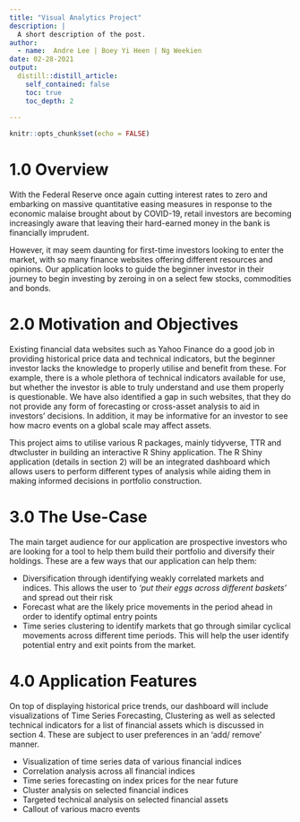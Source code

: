 ```yaml
---
title: "Visual Analytics Project"
description: |
  A short description of the post.
author:
  - name:  Andre Lee | Boey Yi Heen | Ng Weekien
date: 02-28-2021
output:
  distill::distill_article:
    self_contained: false
    toc: true
    toc_depth: 2
    
---
```



```r
knitr::opts_chunk$set(echo = FALSE)
```

# 1.0 Overview

With the Federal Reserve once again cutting interest rates to zero and embarking on massive quantitative easing measures in response to the economic malaise brought about by COVID-19, retail investors are becoming increasingly aware that leaving their hard-earned money in the bank is financially imprudent. 

However, it may seem daunting for first-time investors looking to enter the market, with so many finance websites offering different resources and opinions. Our application looks to guide the beginner investor in their journey to begin investing by zeroing in on a select few stocks, commodities and bonds. 


# 2.0 Motivation and Objectives

Existing financial data websites such as Yahoo Finance do a good job in providing historical price data and technical indicators, but the beginner investor lacks the knowledge to properly utilise and benefit from these. For example, there is a whole plethora of technical indicators available for use, but whether the investor is able to truly understand and use them properly is questionable. We have also identified a gap in such websites, that they do not provide any form of forecasting or cross-asset analysis to aid in investors’ decisions. In addition, it may be informative for an investor to see how macro events on a global scale may affect assets.

This project aims to utilise various R packages, mainly tidyverse, TTR and dtwcluster in building an interactive R Shiny application. The R Shiny application (details in section 2) will be an integrated dashboard which allows users to perform different types of analysis while aiding them in making informed decisions in portfolio construction.

# 3.0 The Use-Case

The main target audience for our application are prospective investors who are looking for a tool to help them build their portfolio and diversify their holdings. These are a few ways that our application can help them:

  - Diversification through identifying weakly correlated markets and indices. This allows the user to *‘put their eggs     across different baskets’* and spread out their risk
  - Forecast what are the likely price movements in the period ahead in order to identify optimal entry points
  - Time series clustering to identify markets that go through similar cyclical movements across different time periods. This will help the user identify potential entry and exit points from the market. 

# 4.0 Application Features

On top of displaying historical price trends, our dashboard will include visualizations of Time Series Forecasting, Clustering as well as selected technical indicators for a list of financial assets which is discussed in section 4. These are subject to user preferences in an ‘add/ remove’ manner.

  - Visualization of time series data of various financial indices
  - Correlation analysis across all financial indices
  - Time series forecasting on index prices for the near future
  - Cluster analysis on selected financial indices
  - Targeted technical analysis on selected financial assets
  - Callout of various macro events


